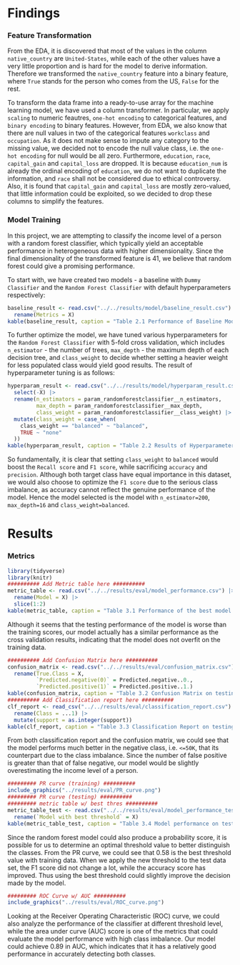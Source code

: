 # Findings 
### Feature Transformation
From the EDA, it is discovered that most of the values in the column `native_country` are `United-States`, while each of the other values have a very little proportion and is hard for the model to derive information. Therefore we transformed the `native_country` feature into a binary feature, where `True` stands for the person who comes from the US, `False` for the rest.  

To transform the data frame into a ready-to-use array for the machine learning model, we have used a column transformer. In particular, we apply `scaling` to numeric feautres, `one-hot encoding` to categorical features, and `binary encoding` to binary features. However, from EDA, we also know that there are null values in two of the categorical features `workclass` and `occupation`. As it does not make sense to impute any category to the missing value, we decided not to encode the null value class, i.e. the `one-hot encoding` for null would be all zero. Furthermore, `education`, `race`, `capital_gain` and `capital_loss` are dropped. It is because `education_num` is already the ordinal encoding of `education`, we do not want to duplicate the information, and `race` shall not be considered due to ethical controversy. Also, it is found that `capital_gain` and `capital_loss` are mostly zero-valued, that little information could be exploited, so we decided to drop these columns to simplify the features.

### Model Training
In this project, we are attempting to classify the income level of a person with a random forest classifier, which typically yield an acceptable performance in heterogeneous data with higher dimensionality. Since the final dimensionality of the transformed feature is 41, we believe that random forest could give a promising performance.

To start with, we have created two models - a baseline with `Dummy Classifier` and the `Random Forest Classifier` with default hyperparameters respectively:
```r
baseline_result <- read.csv("../../results/model/baseline_result.csv") |>
  rename(Metrics = X)
kable(baseline_result, caption = "Table 2.1 Performance of Baseline Models")
```
To further optimize the model, we have tuned various hyperparameters for the `Random Forest Classifier` with 5-fold cross validation, which includes `n_estimator` - the number of trees, `max_depth` - the maximum depth of each decision tree, and `class_weight` to decide whether setting a heavier weight for less populated class would yield good results. The result of hyperparameter tuning is as follows:
```r
hyperparam_result <- read.csv("../../results/model/hyperparam_result.csv") |>
  select(-X) |>
  rename(n_estimators = param_randomforestclassifier__n_estimators,
         max_depth = param_randomforestclassifier__max_depth,
         class_weight = param_randomforestclassifier__class_weight) |>
  mutate(class_weight = case_when(
    class_weight == "balanced" ~ "balanced",
    TRUE ~ "none"
  ))
kable(hyperparam_result, caption = "Table 2.2 Results of Hyperparameter Tuning")
```
So fundamentally, it is clear that setting `class_weight` to `balanced` would boost the `Recall score` and `F1 score`, while sacrificing `accuracy` and `precision`. Although both target class have equal importance in this dataset, we would also choose to optimize the `F1 score` due to the serious class imbalance, as accuracy cannot reflect the genuine performance of the model. Hence the model selected is the model with `n_estimator=200`, `max_depth=16` and `class_weight=balanced`.

# Results
### Metrics
```r
library(tidyverse)
library(knitr)
########## Add Metric table here ##########
metric_table <- read.csv("../../results/eval/model_performance.csv") |>
  rename(Model = X) |>
  slice(1:2)
kable(metric_table, caption = "Table 3.1 Performance of the best model on training & testing data")
```

Although it seems that the testing performance of the model is worse than the training scores, our model actually has a similar performance as the cross validation results, indicating that the model does not overfit on the training data.
```r
########## Add Confusion Matrix here ##########
confusion_matrix <- read.csv("../../results/eval/confusion_matrix.csv") |>
  rename(True.Class = X,
         `Predicted.negative(0)` = Predicted.negative..0.,
         `Predicted.positive(1)` = Predicted.positive..1.)
kable(confusion_matrix, caption = "Table 3.2 Confusion Matrix on testing data")
########## Add Classification report here ##########
clf_report <- read_csv("../../results/eval/classification_report.csv") |>
  rename(Class = ...1) |>
  mutate(support = as.integer(support))
kable(clf_report, caption = "Table 3.3 Classification Report on testing data")
```

From both classification report and the confusion matrix, we could see that the model performs much better in the negative class, i.e. `<=50K`, that its counterpart due to the class imbalance. Since the number of false positive is greater than that of false negative, our model would be slightly overestimating the income level of a person.  

```r
######### PR curve (training) ##########
include_graphics("../results/eval/PR_curve.png")
######### PR curve (testing) ##########
######### metric table w/ best thres ##########
metric_table_test <- read.csv("../../results/eval/model_performance_test.csv") |>
  rename(`Model with best threshold` = X)
kable(metric_table_test, caption = "Table 3.4 Model performance on testing data with best threshold")
```

Since the random forest model could also produce a probability score, it is possible for us to determine an optimal threshold value to better distinguish the classes. From the PR curve, we could see that 0.58 is the best threshold value with training data. When we apply the new threshold to the test data set, the F1 score did not change a lot, while the accuracy score has improved. Thus using the best threshold could slightly improve the decision made by the model.  

```r
######### ROC Curve w/ AUC ##########
include_graphics("../results/eval/ROC_curve.png")
```

Looking at the Receiver Operating Characteristic (ROC) curve, we could also analyze the performance of the classifier at different threshold level, while the area under curve (AUC) score is one of the metrics that could evaluate the model performance with high class imbalance. Our model could achieve 0.89 in AUC, which indicates that it has a relatively good performance in accurately detecting both classes.

